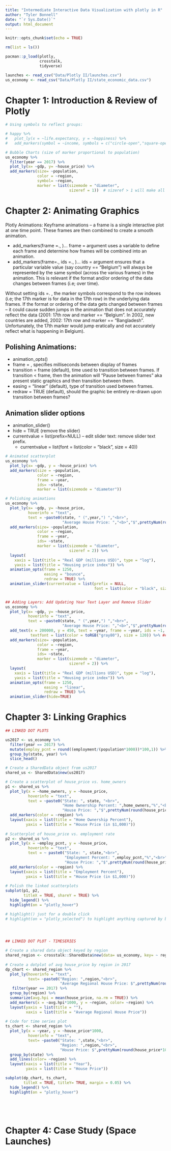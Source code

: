 ```yaml
---
title: "Intermediate Interactive Data Visualization with plotly in R"
author: "Tyler Bonnell"
date: "`r Sys.Date()`"
output: html_document
---
```


```r
knitr::opts_chunk$set(echo = TRUE)

rm(list = ls())

pacman::p_load(plotly,
               crosstalk,
               tidyverse)

launches <- read_csv("Data/Plotly II/launches.csv")
us_economy <- read_csv("Data/Plotly II/state_economic_data.csv")
```

# Chapter 1: Introduction & Review of Plotly

```r

# Using symbols to reflect groups:

# happy %>%
#   plot_ly(x = ~life.expectancy, y = ~happiness) %>%
#   add_markers(symbol = ~income, symbols = c("circle-open","square-open","star-open","x-thin-open"))

# Bubble Charts (size of marker proportional to population)
us_economy %>%
  filter(year == 2017) %>%
  plot_ly(x= ~gdp, y= ~house_price) %>%
  add_markers(size= ~population,
              color = ~region,
              symbol= ~region,
              marker = list(sizemode = "diameter", 
                            sizeref = 1))  # sizeref > 1 will make all symbols smaller. 

```

# Chapter 2: Animating Graphics

Plotly Animations: Keyframe animations -- a frame is a single interactive plot at one time point. These frames are then combined to create a smooth animation.

- add_markers(frame =., )... frame = argument uses a variable to define each frame and determine how frames will be combined into an animation.
- add_markers(frame=., ids =., )... ids = argument ensures that a particular variable value (say country == "Belgium") will always be represented by the same symbol (across the various frames) in the animation. This is relevant if the format and/or ordering of the data changes between frames (i.e; over time). 

Without setting ids =. , the marker symbols correspond to the row indexes (i.e; the 17th marker is for data in the 17th row) in the underlying data frames. If the format or ordering of the data gets changed between frames -- it could cause sudden jumps in the animation that does not accurately reflect the data (2001: 17th row and marker == "Belgium". In 2002, new countries are added, 2002: 17th row and marker == "Bangladesh". Unfortunately, the 17th marker would jump eratically and not accurately reflect what is happening in Belgium).

## Polishing Animations:
- animation_opts()
- frame = , specifies milliseconds between display of frames
- transition = frame (default), time used to transition between frames. If transition < frame, then the animation will "Pause between frames" aka present static graphics and then transition between them.
- easing = "linear" (default), type of transition used between frames. 
- redraw = TRUE (default), should the graphic be entirely re-drawn upon transition between frames? 

## Animation slider options
- animation_slider()
- hide = TRUE (remove the slider)
- currentvalue = list(prefix=NULL) -- edit slider text: remove slider text prefix.
    - currentvalue = list(font = list(color = "black", size = 40))


```r

# Animated scatterplot
us_economy %>%
  plot_ly(x= ~gdp, y = ~house_price) %>%
  add_markers(size = ~population,
              color = ~region,
              frame = ~year,
              ids= ~state,
              marker = list(sizemode = "diameter"))

# Polishing animations
us_economy %>%
  plot_ly(x= ~gdp, y= ~house_price,
          hoverinfo = "text",
          text = ~paste0(state, " (",year,") ","<br>",
                         "Average House Price: ","<b>","$",prettyNum(round(house_price*1000,0), big.mark=","),"<b>")) %>%
  add_markers(size= ~population,
              color = ~region,
              frame = ~year,
              ids= ~state,
              marker = list(sizemode = "diameter",
                            sizeref = 2)) %>%
  layout(
    xaxis = list(title = "Real GDP (millions USD)", type = "log"),
    yaxis = list(title = "Housing price index")) %>%
  animation_opts(frame = 1250,
                 easing = "bounce",
                 redraw = TRUE) %>%
  animation_slider(currentvalue = list(prefix = NULL,
                                       font = list(color = "black", size= 24)))


## Adding Layers: Add Updating Year Text Layer and Remove Slider
us_economy %>%
  plot_ly(x= ~gdp, y= ~house_price,
          hoverinfo = "text",
          text = ~paste0(state, " (",year,") ","<br>",
                         "Average House Price: ","<b>","$",prettyNum(round(house_price*1000,0), big.mark=","),"<b>")) %>%
  add_text(x = 200000, y = 450, text = ~year, frame = ~year, ids = ~1, #ids = ~1 (to prevent 2004 from flying in very weird...)
           textfont = list(color = toRGB("gray80"), size = 120)) %>% ## ADD TEXT LAYER SHOWING THE YEAR WITHIN THE GRAPH
  add_markers(size= ~population,
              color = ~region,
              frame = ~year,
              ids= ~state,
              marker = list(sizemode = "diameter",
                            sizeref = 2)) %>%
  layout(
    xaxis = list(title = "Real GDP (millions USD)", type = "log"),
    yaxis = list(title = "Housing price index")) %>%
  animation_opts(frame = 1250,
                 easing = "linear",
                 redraw = TRUE) %>%
  animation_slider(hide=TRUE)

```

# Chapter 3: Linking Graphics

```r

## LINKED DOT PLOTS

us2017 <- us_economy %>%
  filter(year == 2017) %>%
  mutate(employ_pcnt = round((employment/(population*1000))*100,1)) %>%
  group_by(state, year) %>%
  slice_head()

# Create a SharedData object from us2017
shared_us <- SharedData$new(us2017)

# Create a scatterplot of house_price vs. home_owners
p1 <- shared_us %>%
  plot_ly(x = ~home_owners, y = ~house_price,
          hoverinfo = "text",
          text = ~paste0("State: ", state, "<br>",
                         "Home Ownership Percent: ",home_owners,"%","<br>",
                         "House Price: ","$",prettyNum(round(house_price*1000), big.mark = ","),"<br>")) %>%
  add_markers(color = ~region) %>%
  layout(xaxis = list(title = "Home Ownership Percent"),
         yaxis = list(title = "House Price (in $1,000)"))
 
# Scatterplot of house_price vs. employment rate
p2 <- shared_us %>%
  plot_ly(x = ~employ_pcnt, y = ~house_price,
          hoverinfo = "text",
          text = ~ paste0("State: ", state,"<br>",
                          "Employment Percent: ",employ_pcnt,"%","<br>",
                          "House Price: ","$",prettyNum(round(house_price*1000), big.mark = ","),"<br>")) %>%
  add_markers(color = ~region) %>%
  layout(xaxis = list(title = "Employment Percent"),
         yaxis = list(title = "House Price (in $1,000)"))
  
# Polish the linked scatterplots
subplot(p1, p2,
        titleX = TRUE, shareY = TRUE) %>% 
  hide_legend() %>%
  highlight(on = "plotly_hover")

# highlight() just for a double click
# highlight(on = "plotly_selected") to highlight anything captured by box or lasso selection




## LINKED DOT PLOT - TIMESERIES

# Create a shared data object keyed by region
shared_region <- crosstalk::SharedData$new(data= us_economy, key= ~ region)
  
# Create a dotplot of avg house_price by region in 2017
dp_chart <- shared_region %>%
  plot_ly(hoverinfo = "text",
          text= ~paste0("Region: ",region,"<br>",
                        "Average Regional House Price: $",prettyNum(round(avg.hpi*1000),big.mark=","))) %>%
   filter(year == 2017) %>%
  group_by(region) %>%
  summarize(avg.hpi = mean(house_price, na.rm = TRUE)) %>%
  add_markers(x = ~avg.hpi*1000, y = ~region, color= ~region) %>%
  layout(yaxis = list(title = ""),
         xaxis = list(title = "Average Regional House Price"))
  
# Code for time series plot
ts_chart <- shared_region %>%
  plot_ly(x = ~year, y = ~house_price*1000,
          hoverinfo = "text",
          text= ~paste0("State: ",state,"<br>",
                        "Region: ",region,"<br>",
                        "House Price: $",prettyNum(round(house_price*1000),big.mark=","))) %>%
  group_by(state) %>%
  add_lines(color= ~region) %>%
  layout(xaxis = list(title = "Year"),
         yaxis = list(title = "House Price"))

subplot(dp_chart, ts_chart,
        titleX = TRUE, titleY= TRUE, margin = 0.05) %>%
  hide_legend() %>%
  highlight(on = "plotly_hover")






```

# Chapter 4: Case Study (Space Launches)

```r

```